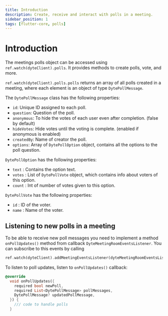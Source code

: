 ```yaml
---
title: Introduction
description: Create, receive and interact with polls in a meeting.
sidebar_position: 1
tags: [flutter-core, polls]
---
```


# Introduction

The meetings polls object can be accessed using `ref.watch(dyteClient).polls`.
It provides methods to create polls, vote, and more.

`ref.watch(dyteClient).polls.polls` returns an array of all polls created in a
meeting, where each element is an object of type `DytePollMessage`.

The `DytePollMessage` class has the following properties:

- `id`: Unique ID assigned to each poll.
- `question`: Question of the poll.
- `anonymous`: To hide the votes of each user even after completion. (false by
  default)
- `hideVotes`: Hide votes until the voting is complete. (enabled if anonymous is
  enabled)
- `createdBy`: Name of creator the poll.
- `options`: Array of `DytePollOption` object, contains all the options to the
  poll question.

`DytePollOption` has the following properties:

- `text` : Contains the option text.
- `votes` : List of `DytePollVote` object, which contains info about voters of
  this option.
- `count` : Int of number of votes given to this option.

`DytePollVote` has the following properties:

- `id` : ID of the voter.
- `name` : Name of the voter.

## Listening to new polls in a meeting

To be able to receive new poll messages you need to implement a method
`onPollUpdates()` method from callback `DyteMeetingRoomEventsListener`. You can
subscribe to this events by calling

```dart
ref.watch(dyteClient).addMeetingEventsListener(dyteMeetingRoomEventsListener)
```

To listen to poll updates, listen to `onPollUpdates()` callback:

```dart
@override
  void onPollUpdates({
    required bool newPoll,
    required List<DytePollMessage> pollMessages,
    DytePollMessage? updatedPollMessage,
  }) {
    /// code to handle polls
  }
```
